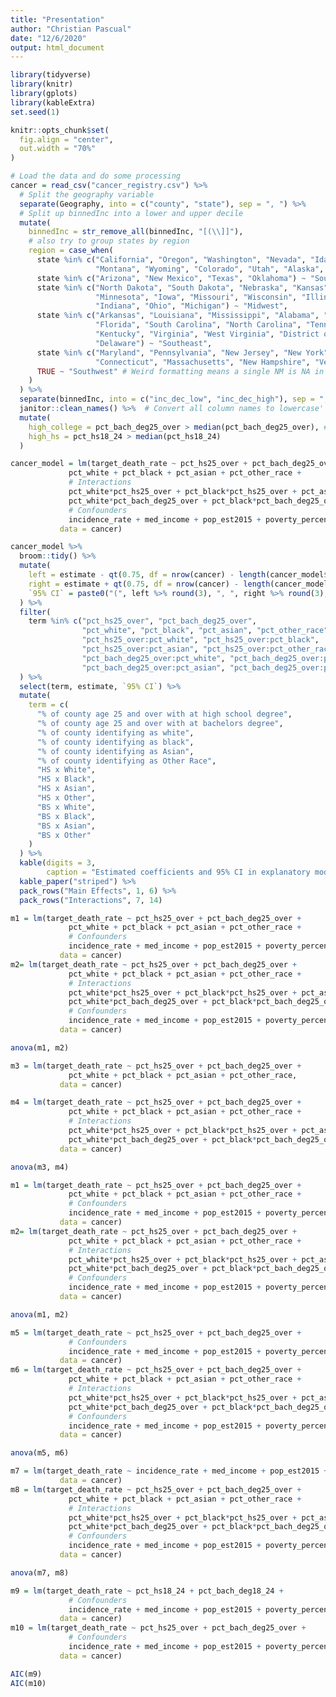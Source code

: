 ```yaml
---
title: "Presentation"
author: "Christian Pascual"
date: "12/6/2020"
output: html_document
---
```


```r
library(tidyverse)
library(knitr)
library(gplots)
library(kableExtra)
set.seed(1)

knitr::opts_chunk$set(
  fig.align = "center",
  out.width = "70%"
)

# Load the data and do some processing
cancer = read_csv("cancer_registry.csv") %>% 
  # Split the geography variable
  separate(Geography, into = c("county", "state"), sep = ", ") %>% 
  # Split up binnedInc into a lower and upper decile
  mutate(
    binnedInc = str_remove_all(binnedInc, "[(\\]]"),
    # also try to group states by region
    region = case_when(
      state %in% c("California", "Oregon", "Washington", "Nevada", "Idaho", 
                   "Montana", "Wyoming", "Colorado", "Utah", "Alaska", "Hawaii") ~ "West",
      state %in% c("Arizona", "New Mexico", "Texas", "Oklahoma") ~ "Southwest",
      state %in% c("North Dakota", "South Dakota", "Nebraska", "Kansas", 
                   "Minnesota", "Iowa", "Missouri", "Wisconsin", "Illinois", 
                   "Indiana", "Ohio", "Michigan") ~ "Midwest",
      state %in% c("Arkansas", "Louisiana", "Mississippi", "Alabama", "Georgia",
                   "Florida", "South Carolina", "North Carolina", "Tennessee",
                   "Kentucky", "Virginia", "West Virginia", "District of Columbia",
                   "Delaware") ~ "Southeast",
      state %in% c("Maryland", "Pennsylvania", "New Jersey", "New York", "Rhode Island",
                   "Connecticut", "Massachusetts", "New Hampshire", "Vermont", "Maine") ~ "Northeast",
      TRUE ~ "Southwest" # Weird formatting means a single NM is NA in state
    )
  ) %>% 
  separate(binnedInc, into = c("inc_dec_low", "inc_dec_high"), sep = ",") %>% 
  janitor::clean_names() %>%  # Convert all column names to lowercase'
  mutate(
    high_college = pct_bach_deg25_over > median(pct_bach_deg25_over), # median(pct_bach_deg18_24),
    high_hs = pct_hs18_24 > median(pct_hs18_24)
  )
```

```r
cancer_model = lm(target_death_rate ~ pct_hs25_over + pct_bach_deg25_over + 
             pct_white + pct_black + pct_asian + pct_other_race +
             # Interactions
             pct_white*pct_hs25_over + pct_black*pct_hs25_over + pct_asian*pct_hs25_over + pct_other_race*pct_hs25_over +
             pct_white*pct_bach_deg25_over + pct_black*pct_bach_deg25_over + pct_asian*pct_bach_deg25_over + pct_other_race*pct_bach_deg25_over +
             # Confounders
             incidence_rate + med_income + pop_est2015 + poverty_percent + median_age,
           data = cancer)

cancer_model %>% 
  broom::tidy() %>% 
  mutate(
    left = estimate - qt(0.75, df = nrow(cancer) - length(cancer_model$coefficients)) * std.error,
    right = estimate + qt(0.75, df = nrow(cancer) - length(cancer_model$coefficients)) * std.error,
    `95% CI` = paste0("(", left %>% round(3), ", ", right %>% round(3), ")")
  ) %>% 
  filter(
    term %in% c("pct_hs25_over", "pct_bach_deg25_over",
                "pct_white", "pct_black", "pct_asian", "pct_other_race",
                "pct_hs25_over:pct_white", "pct_hs25_over:pct_black",
                "pct_hs25_over:pct_asian", "pct_hs25_over:pct_other_race",
                "pct_bach_deg25_over:pct_white", "pct_bach_deg25_over:pct_black",
                "pct_bach_deg25_over:pct_asian", "pct_bach_deg25_over:pct_other_race")
  ) %>% 
  select(term, estimate, `95% CI`) %>% 
  mutate(
    term = c(
      "% of county age 25 and over with at high school degree",
      "% of county age 25 and over with at bachelors degree",
      "% of county identifying as white",
      "% of county identifying as black",
      "% of county identifying as Asian",
      "% of county identifying as Other Race",
      "HS x White",
      "HS x Black",
      "HS x Asian",
      "HS x Other",
      "BS x White",
      "BS x Black",
      "BS x Asian",
      "BS x Other"
    )
  ) %>% 
  kable(digits = 3,
        caption = "Estimated coefficients and 95% CI in explanatory model") %>% 
  kable_paper("striped") %>%
  pack_rows("Main Effects", 1, 6) %>% 
  pack_rows("Interactions", 7, 14)
```


```r
m1 = lm(target_death_rate ~ pct_hs25_over + pct_bach_deg25_over + 
             pct_white + pct_black + pct_asian + pct_other_race +
             # Confounders
             incidence_rate + med_income + pop_est2015 + poverty_percent + median_age,
           data = cancer)
m2= lm(target_death_rate ~ pct_hs25_over + pct_bach_deg25_over + 
             pct_white + pct_black + pct_asian + pct_other_race +
             # Interactions
             pct_white*pct_hs25_over + pct_black*pct_hs25_over + pct_asian*pct_hs25_over + pct_other_race*pct_hs25_over +
             pct_white*pct_bach_deg25_over + pct_black*pct_bach_deg25_over + pct_asian*pct_bach_deg25_over + pct_other_race*pct_bach_deg25_over +
             # Confounders
             incidence_rate + med_income + pop_est2015 + poverty_percent + median_age,
           data = cancer)

anova(m1, m2)
```

```r
m3 = lm(target_death_rate ~ pct_hs25_over + pct_bach_deg25_over + 
             pct_white + pct_black + pct_asian + pct_other_race,
           data = cancer)

m4 = lm(target_death_rate ~ pct_hs25_over + pct_bach_deg25_over + 
             pct_white + pct_black + pct_asian + pct_other_race +
             # Interactions
             pct_white*pct_hs25_over + pct_black*pct_hs25_over + pct_asian*pct_hs25_over + pct_other_race*pct_hs25_over +
             pct_white*pct_bach_deg25_over + pct_black*pct_bach_deg25_over + pct_asian*pct_bach_deg25_over + pct_other_race*pct_bach_deg25_over,
           data = cancer)

anova(m3, m4)
```
```r
m1 = lm(target_death_rate ~ pct_hs25_over + pct_bach_deg25_over + 
             pct_white + pct_black + pct_asian + pct_other_race +
             # Confounders
             incidence_rate + med_income + pop_est2015 + poverty_percent + median_age,
           data = cancer)
m2= lm(target_death_rate ~ pct_hs25_over + pct_bach_deg25_over + 
             pct_white + pct_black + pct_asian + pct_other_race +
             # Interactions
             pct_white*pct_hs25_over + pct_black*pct_hs25_over + pct_asian*pct_hs25_over + pct_other_race*pct_hs25_over +
             pct_white*pct_bach_deg25_over + pct_black*pct_bach_deg25_over + pct_asian*pct_bach_deg25_over + pct_other_race*pct_bach_deg25_over +
             # Confounders
             incidence_rate + med_income + pop_est2015 + poverty_percent + median_age,
           data = cancer)

anova(m1, m2)
```

```r
m5 = lm(target_death_rate ~ pct_hs25_over + pct_bach_deg25_over + 
             # Confounders
             incidence_rate + med_income + pop_est2015 + poverty_percent + median_age,
           data = cancer)
m6 = lm(target_death_rate ~ pct_hs25_over + pct_bach_deg25_over + 
             pct_white + pct_black + pct_asian + pct_other_race +
             # Interactions
             pct_white*pct_hs25_over + pct_black*pct_hs25_over + pct_asian*pct_hs25_over + pct_other_race*pct_hs25_over +
             pct_white*pct_bach_deg25_over + pct_black*pct_bach_deg25_over + pct_asian*pct_bach_deg25_over + pct_other_race*pct_bach_deg25_over +
             # Confounders
             incidence_rate + med_income + pop_est2015 + poverty_percent + median_age,
           data = cancer)

anova(m5, m6)
```

```r
m7 = lm(target_death_rate ~ incidence_rate + med_income + pop_est2015 + poverty_percent + median_age,
           data = cancer)
m8 = lm(target_death_rate ~ pct_hs25_over + pct_bach_deg25_over + 
             pct_white + pct_black + pct_asian + pct_other_race +
             # Interactions
             pct_white*pct_hs25_over + pct_black*pct_hs25_over + pct_asian*pct_hs25_over + pct_other_race*pct_hs25_over +
             pct_white*pct_bach_deg25_over + pct_black*pct_bach_deg25_over + pct_asian*pct_bach_deg25_over + pct_other_race*pct_bach_deg25_over +
             # Confounders
             incidence_rate + med_income + pop_est2015 + poverty_percent + median_age,
           data = cancer)

anova(m7, m8)
```


```r
m9 = lm(target_death_rate ~ pct_hs18_24 + pct_bach_deg18_24 + 
             # Confounders
             incidence_rate + med_income + pop_est2015 + poverty_percent + median_age,
           data = cancer)
m10 = lm(target_death_rate ~ pct_hs25_over + pct_bach_deg25_over + 
             # Confounders
             incidence_rate + med_income + pop_est2015 + poverty_percent + median_age,
           data = cancer)

AIC(m9)
AIC(m10)
```